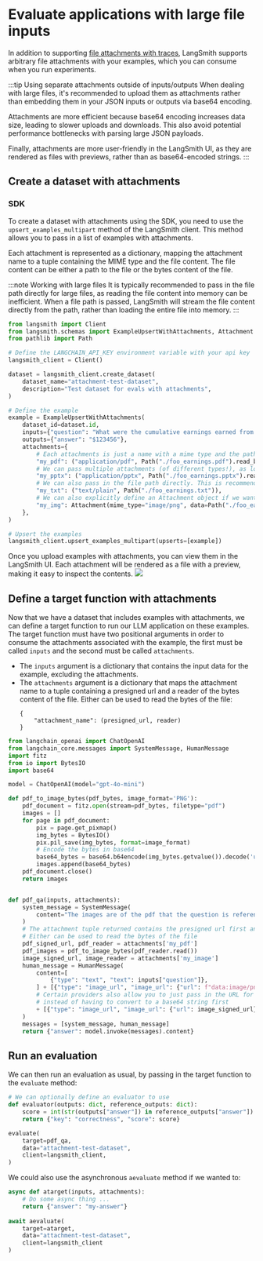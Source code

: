 
# Evaluate applications with large file inputs

In addition to supporting [file attachments with traces](../../../observability/how_to_guides/tracing/upload_files_with_traces), LangSmith supports arbitrary file attachments with your examples, which you can consume when you run experiments.

:::tip Using separate attachments outside of inputs/outputs
When dealing with large files, it's recommended to upload them as attachments rather than embedding them in your JSON inputs or outputs via base64 encoding.

Attachments are more efficient because base64 encoding increases data size, leading to slower uploads and downloads.
This also avoid potential performance bottlenecks with parsing large JSON payloads.

Finally, attachments are more user-friendly in the LangSmith UI, as they are rendered as files with previews, rather than as base64-encoded strings.
:::

## Create a dataset with attachments

### SDK

To create a dataset with attachments using the SDK, you need to use the `upsert_examples_multipart` method of the LangSmith client.
This method allows you to pass in a list of examples with attachments.

Each attachment is represented as a dictionary, mapping the attachment name to a tuple containing the MIME type and the file content.
The file content can be either a path to the file or the bytes content of the file.

:::note Working with large files
It is typically recommended to pass in the file path directly for large files, as reading the file content into memory can be inefficient.
When a file path is passed, LangSmith will stream the file content directly from the path, rather than loading the entire file into memory.
:::

```python
from langsmith import Client
from langsmith.schemas import ExampleUpsertWithAttachments, Attachment
from pathlib import Path

# Define the LANGCHAIN_API_KEY environment variable with your api key
langsmith_client = Client()

dataset = langsmith_client.create_dataset(
    dataset_name="attachment-test-dataset",
    description="Test dataset for evals with attachments",
)

# Define the example
example = ExampleUpsertWithAttachments(
    dataset_id=dataset.id,
    inputs={"question": "What were the cumulative earnings earned from online orders in the midwest during Q2?"},
    outputs={"answer": "$123456"},
    attachments={
        # Each attachments is just a name with a mime type and the path or bytes content of the file
        "my_pdf": ("application/pdf", Path("./foo_earnings.pdf").read_bytes()),
        # We can pass multiple attachments (of different types!), as long as they have different names
        "my_pptx": ("application/pptx", Path("./foo_earnings.pptx").read_bytes()),
        # We can also pass in the file path directly. This is recommended for large files, as it avoids loading the entire file into memory
        "my_txt": ("text/plain", Path("./foo_earnings.txt")),
        # We can also explicitly define an Attachment object if we want
        "my_img": Attachment(mime_type="image/png", data=Path("./foo_earnings.img").read_bytes())
    },
)

# Upsert the examples
langsmith_client.upsert_examples_multipart(upserts=[example])
```

Once you upload examples with attachments, you can view them in the LangSmith UI. Each attachment will be rendered as a file with a preview, making it easy to inspect the contents.
![](./static/attachments_with_examples.png)

## Define a target function with attachments

Now that we have a dataset that includes examples with attachments, we can define a target function to run our LLM application on these examples.
The target function must have two positional arguments in order to consume the attachments associated with the example, the first must be called `inputs` and the second must be called `attachments`.

- The `inputs` argument is a dictionary that contains the input data for the example, excluding the attachments.
- The `attachments` argument is a dictionary that maps the attachment name to a tuple containing a presigned url and a reader of the bytes content of the file. Either can be used to read the bytes of the file:
  ```
  {
      "attachment_name": (presigned_url, reader)
  }
  ```

```python
from langchain_openai import ChatOpenAI
from langchain_core.messages import SystemMessage, HumanMessage
import fitz
from io import BytesIO
import base64

model = ChatOpenAI(model="gpt-4o-mini")

def pdf_to_image_bytes(pdf_bytes, image_format='PNG'):
    pdf_document = fitz.open(stream=pdf_bytes, filetype="pdf")
    images = []
    for page in pdf_document:
        pix = page.get_pixmap()
        img_bytes = BytesIO()
        pix.pil_save(img_bytes, format=image_format)
        # Encode the bytes in base64
        base64_bytes = base64.b64encode(img_bytes.getvalue()).decode('utf-8')
        images.append(base64_bytes)
    pdf_document.close()
    return images


def pdf_qa(inputs, attachments):
    system_message = SystemMessage(
        content="The images are of the pdf that the question is referencing. Use the images to generate your answer."
    )
    # The attachment tuple returned contains the presigned url first and then a reader of the bytes
    # Either can be used to read the bytes of the file
    pdf_signed_url, pdf_reader = attachments['my_pdf']
    pdf_images = pdf_to_image_bytes(pdf_reader.read())
    image_signed_url, image_reader = attachments['my_image']
    human_message = HumanMessage(
        content=[
            {"type": "text", "text": inputs["question"]},
        ] + [{"type": "image_url", "image_url": {"url": f"data:image/png;base64,{image}"}} for image in pdf_images],
        # Certain providers also allow you to just pass in the URL for certain files
        # instead of having to convert to a base64 string first
        + [{"type": "image_url", "image_url": {"url": image_signed_url}}]
    )
    messages = [system_message, human_message]
    return {"answer": model.invoke(messages).content}
```

## Run an evaluation

We can then run an evaluation as usual, by passing in the target function to the `evaluate` method:

```python
# We can optionally define an evaluator to use
def evaluator(outputs: dict, reference_outputs: dict):
    score = int(str(outputs["answer"]) in reference_outputs["answer"])
    return {"key": "correctness", "score": score}

evaluate(
    target=pdf_qa,
    data="attachment-test-dataset",
    client=langsmith_client,
)
```

We could also use the asynchronous `aevaluate` method if we wanted to:

```python
async def atarget(inputs, attachments):
    # Do some async thing ...
    return {"answer": "my-answer"}
    
await aevaluate(
    target=atarget,
    data="attachment-test-dataset",
    client=langsmith_client
)
```